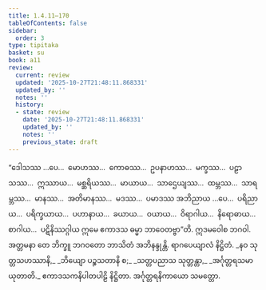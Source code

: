```yaml
---
title: 1.4.11–170
tableOfContents: false
sidebar:
  order: 3
type: tipitaka
basket: su
book: a11
review:
  current: review
  updated: '2025-10-27T21:48:11.868331'
  updated_by: ''
  notes: ''
  history:
  - state: review
    date: '2025-10-27T21:48:11.868331'
    updated_by: ''
    notes: ''
    previous_state: draft
---
```



<ReviewStatus review={frontmatter.review} showDetails={true} />

<HypothesisAnnotation frontmatter={frontmatter} />

<DynamicBreadcrumb />

<Division number="513–672" book="a11" e="ch" v="17">

<Paragraph number="228" book="a11">
“ဒေါသဿ …ပေ…  မောဟဿ…  ကောဓဿ…  ဥပနာဟဿ…  မက္ခဿ…  ပဠာသဿ…  ဣဿာယ…  မစ္ဆရိယဿ…  မာယာယ…  သာဌေယျဿ…  ထမ္ဘဿ…  သာရမ္ဘဿ…  မာနဿ…  အတိမာနဿ…  မဒဿ…  ပမာဒဿ အဘိညာယ …ပေ…  ပရိညာယ…  ပရိက္ခယာယ…  ပဟာနာယ…  ခယာယ…  ဝယာယ…  ဝိရာဂါယ…  နိရောဓာယ…  စာဂါယ…  ပဋိနိဿဂ္ဂါယ ဣမေ ဧကာဒသ ဓမ္မာ ဘာဝေတဗ္ဗာ”တိ.
</Paragraph>

<Paragraph number="229" book="a11">
ဣဒမဝေါစ ဘဂဝါ. အတ္တမနာ တေ ဘိက္ခူ ဘဂဝတော ဘာသိတံ အဘိနန္ဒုန္တိ.

</Paragraph>
</Division>

<Paragraph number="230" type="center" book="a11">
ရာဂပေယျာလံ နိဋ္ဌိတံ.


</Paragraph>

<Paragraph number="231" type="verses" book="a11">
_နဝ သုတ္တသဟဿာနိ,_  
_ဘိယျော ပဉ္စသတာနိ စ;_  
_သတ္တပညာသ သုတ္တန္တာ,_  
_အင်္ဂုတ္တရသမာယုတာတိ._  


</Paragraph>

<Paragraph number="232" type="center" book="a11">
ဧကာဒသကနိပါတပါဠိ နိဋ္ဌိတာ.



</Paragraph>

<Paragraph number="233" type="center" book="a11">
အင်္ဂုတ္တရနိကာယော သမတ္တော.
</Paragraph>